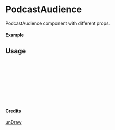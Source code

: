 
<Meta of={PodcastAudience} title="unDraw/PodcastAudience" />

# PodcastAudience

PodcastAudience component with different props.

#### Example

<Canvas of={PodcastAudience.Primary} />

## Usage

```ts
import { PodcastAudience } from "yadl-ui";

const Example = () => {
  return (
      <PodcastAudience />
  );
};

export default Example;
```

#### Credits
[unDraw](https://undraw.co/illustrations)
